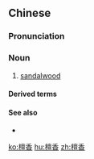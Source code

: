 ==Chinese==
{{zh-forms}}

===Pronunciation===
{{zh-pron
|m=tánxiāng
|c=taan4 hoeng1
|h=pfs=thàn-hiông
|cat=n
}}

===Noun===
{{zh-noun}}

# [[sandalwood]] {{gloss|the aromatic heartwood of the tropical trees of the genus ''[[Santalum]]''}}

====Derived terms====
{{zh-der|白檀香}}

====See also====
* {{zh-l|檀木}}

[[ko:檀香]]
[[hu:檀香]]
[[zh:檀香]]